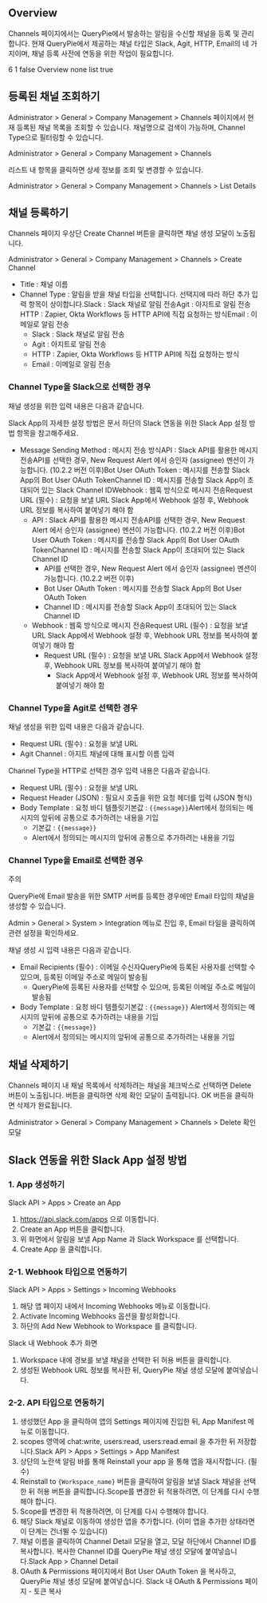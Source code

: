 ## Overview
Channels 페이지에서는 QueryPie에서 발송하는 알림을 수신할 채널을 등록 및 관리합니다. 현재 QueryPie에서 제공하는 채널 타입은 Slack, Agit, HTTP, Email의 네 가지이며, 채널 등록 사전에 연동을 위한 작업이 필요합니다.

6
1
false
Overview
none
list
true
## 등록된 채널 조회하기
Administrator &gt; General &gt; Company Management &gt; Channels 페이지에서 현재 등록된 채널 목록을 조회할 수 있습니다. 채널명으로 검색이 가능하며, Channel Type으로 필터링할 수 있습니다.

Administrator &gt; General &gt; Company Management &gt; Channels

리스트 내 항목을 클릭하면 상세 정보를 조회 및 변경할 수 있습니다.

Administrator &gt; General &gt; Company Management &gt; Channels &gt; List Details

## 채널 등록하기
Channels 페이지 우상단 Create Channel 버튼을 클릭하면 채널 생성 모달이 노출됩니다.

Administrator &gt; General &gt; Company Management &gt; Channels &gt; Create Channel

* Title : 채널 이름
* Channel Type : 알림을 받을 채널 타입을 선택합니다. 선택지에 따라 하단 추가 입력 항목이 상이합니다.Slack : Slack 채널로 알림 전송Agit : 아지트로 알림 전송HTTP : Zapier, Okta Workflows 등 HTTP API에 직접 요청하는 방식Email : 이메일로 알림 전송
  * Slack : Slack 채널로 알림 전송
  * Agit : 아지트로 알림 전송
  * HTTP : Zapier, Okta Workflows 등 HTTP API에 직접 요청하는 방식
  * Email : 이메일로 알림 전송

### Channel Type을 Slack으로 선택한 경우
채널 생성을 위한 입력 내용은 다음과 같습니다.

Slack App의 자세한 설정 방법은 문서 하단의 Slack 연동을 위한 Slack App 설정 방법 항목을 참고해주세요.

* Message Sending Method : 메시지 전송 방식API : Slack API를 활용한 메시지 전송API를 선택한 경우, New Request Alert 에서 승인자 (assignee) 멘션이 가능합니다. (10.2.2 버전 이후)Bot User OAuth Token : 메시지를 전송할 Slack App의 Bot User OAuth TokenChannel ID : 메시지를 전송할 Slack App이 초대되어 있는 Slack Channel IDWebhook : 웹훅 방식으로 메시지 전송Request URL (필수) : 요청을 보낼 URL Slack App에서 Webhook 설정 후, Webhook URL 정보를 복사하여 붙여넣기 해야 함
  * API : Slack API를 활용한 메시지 전송API를 선택한 경우, New Request Alert 에서 승인자 (assignee) 멘션이 가능합니다. (10.2.2 버전 이후)Bot User OAuth Token : 메시지를 전송할 Slack App의 Bot User OAuth TokenChannel ID : 메시지를 전송할 Slack App이 초대되어 있는 Slack Channel ID
    * API를 선택한 경우, New Request Alert 에서 승인자 (assignee) 멘션이 가능합니다. (10.2.2 버전 이후)
    * Bot User OAuth Token : 메시지를 전송할 Slack App의 Bot User OAuth Token
    * Channel ID : 메시지를 전송할 Slack App이 초대되어 있는 Slack Channel ID
  * Webhook : 웹훅 방식으로 메시지 전송Request URL (필수) : 요청을 보낼 URL Slack App에서 Webhook 설정 후, Webhook URL 정보를 복사하여 붙여넣기 해야 함
    * Request URL (필수) : 요청을 보낼 URL Slack App에서 Webhook 설정 후, Webhook URL 정보를 복사하여 붙여넣기 해야 함
      * Slack App에서 Webhook 설정 후, Webhook URL 정보를 복사하여 붙여넣기 해야 함

### Channel Type을 Agit로 선택한 경우
채널 생성을 위한 입력 내용은 다음과 같습니다.

* Request URL (필수) : 요청을 보낼 URL
* Agit Channel : 아지트 채널에 대해 표시할 이름 입력

Channel Type을 HTTP로 선택한 경우 입력 내용은 다음과 같습니다.

* Request URL (필수) : 요청을 보낼 URL
* Request Header (JSON) : 필요시 호출을 위한 요청 헤더를 입력 (JSON 형식)
* Body Template : 요청 바디 템플릿기본값 : `{{message}}`Alert에서 정의되는 메시지의 앞뒤에 공통으로 추가하려는 내용을 기입
  * 기본값 : `{{message}}`
  * Alert에서 정의되는 메시지의 앞뒤에 공통으로 추가하려는 내용을 기입

### Channel Type을 Email로 선택한 경우
주의

QueryPie에 Email 발송을 위한 SMTP 서버를 등록한 경우에만 Email 타입의 채널을 생성할 수 있습니다.

Admin &gt; General &gt; System &gt; Integration 메뉴로 진입 후, Email 타일을 클릭하여 관련 설정을 확인하세요.

채널 생성 시 입력 내용은 다음과 같습니다.

* Email Recipients (필수) : 이메일 수신자QueryPie에 등록된 사용자를 선택할 수 있으며, 등록된 이메일 주소로 메일이 발송됨
  * QueryPie에 등록된 사용자를 선택할 수 있으며, 등록된 이메일 주소로 메일이 발송됨
* Body Template : 요청 바디 템플릿기본값 : `{{message}}` Alert에서 정의되는 메시지의 앞뒤에 공통으로 추가하려는 내용을 기입
  * 기본값 : `{{message}}`
  * Alert에서 정의되는 메시지의 앞뒤에 공통으로 추가하려는 내용을 기입

## 채널 삭제하기
Channels 페이지 내 채널 목록에서 삭제하려는 채널을 체크박스로 선택하면 Delete 버튼이 노출됩니다. 버튼을 클릭하면 삭제 확인 모달이 출력됩니다. OK 버튼을 클릭하면 삭제가 완료됩니다.

Administrator &gt; General &gt; Company Management &gt; Channels &gt; Delete 확인 모달

## Slack 연동을 위한 Slack App 설정 방법
### 1. App 생성하기
Slack API &gt; Apps &gt; Create an App

1. https://api.slack.com/apps 으로 이동합니다.
2. Create an App 버튼을 클릭합니다.
3. 위 화면에서 알림을 보낼 App Name 과 Slack Workspace 를 선택합니다.
4. Create App 을 클릭합니다.

### 2-1. Webhook 타입으로 연동하기
Slack API &gt; Apps &gt; Settings &gt; Incoming Webhooks

1. 해당 앱 페이지 내에서 Incoming Webhooks 메뉴로 이동합니다.
2. Activate Incoming Webhooks 옵션을 활성화합니다.
3. 하단의 Add New Webhook to Workspace 를 클릭합니다.

Slack 내 Webhook 추가 화면

1. Workspace 내에 경보를 보낼 채널을 선택한 뒤 허용 버튼을 클릭합니다.
2. 생성된 Webhook URL 정보를 복사한 뒤, QueryPie 채널 생성 모달에 붙여넣습니다.

### 2-2. API 타입으로 연동하기
1. 생성했던 App 을 클릭하여 앱의 Settings 페이지에 진입한 뒤, App Manifest 메뉴로 이동합니다.
2. scopes 영역에 chat:write, users:read, users:read.email 을 추가한 뒤 저장합니다.Slack API > Apps > Settings > App Manifest
3. 상단의 노란색 알림 바를 통해 Reinstall your app 을 통해 앱을 재시작합니다. (필수)
4. Reinstall to `{Workspace_name}` 버튼을 클릭하여 알림을 보낼 Slack 채널을 선택한 뒤 허용 버튼을 클릭합니다.Scope를 변경한 뒤 적용하려면, 이 단계를 다시 수행해야 합니다.
  1. Scope를 변경한 뒤 적용하려면, 이 단계를 다시 수행해야 합니다.
5. 해당 Slack 채널로 이동하여 생성한 앱을 추가합니다. (이미 앱을 추가한 상태라면 이 단계는 건너뛸 수 있습니다)
6. 채널 이름을 클릭하여 Channel Detail 모달을 열고, 모달 하단에서 Channel ID를 복사합니다. 복사한 Channel ID를 QueryPie 채널 생성 모달에 붙여넣습니다.Slack App > Channel Detail
7. OAuth & Permissions 페이지에서 Bot User OAuth Token 을 복사하고, QueryPie 채널 생성 모달에 붙여넣습니다. Slack 내 OAuth & Permissions 페이지 - 토큰 복사
